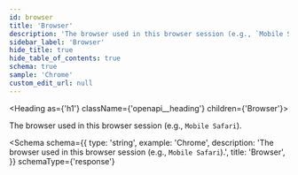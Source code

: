 ```yaml
---
id: browser
title: 'Browser'
description: 'The browser used in this browser session (e.g., `Mobile Safari`).'
sidebar_label: 'Browser'
hide_title: true
hide_table_of_contents: true
schema: true
sample: 'Chrome'
custom_edit_url: null
---
```



<Heading as={'h1'} className={'openapi__heading'} children={'Browser'}></Heading>

The browser used in this browser session (e.g., `Mobile Safari`).

<Schema
  schema={{
    type: 'string',
    example: 'Chrome',
    description: 'The browser used in this browser session (e.g., `Mobile Safari`).',
    title: 'Browser',
  }}
  schemaType={'response'}
></Schema>
